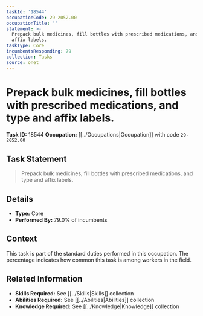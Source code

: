```yaml
---
taskId: '18544'
occupationCode: 29-2052.00
occupationTitle: ''
statement: >-
  Prepack bulk medicines, fill bottles with prescribed medications, and type and
  affix labels.
taskType: Core
incumbentsResponding: 79
collection: Tasks
source: onet
---
```

# Prepack bulk medicines, fill bottles with prescribed medications, and type and affix labels.

**Task ID:** 18544
**Occupation:** [[../Occupations|Occupation]] with code `29-2052.00`

## Task Statement

> Prepack bulk medicines, fill bottles with prescribed medications, and type and affix labels.

## Details

- **Type:** Core
- **Performed By:** 79.0% of incumbents

## Context

This task is part of the standard duties performed in this occupation. The percentage indicates how common this task is among workers in the field.

## Related Information

- **Skills Required:** See [[../Skills|Skills]] collection
- **Abilities Required:** See [[../Abilities|Abilities]] collection
- **Knowledge Required:** See [[../Knowledge|Knowledge]] collection
